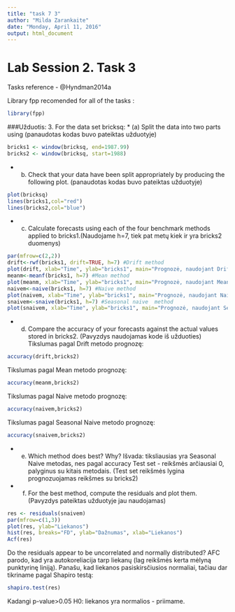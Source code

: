 ```yaml
---
title: "task 7 3"
author: "Milda Zarankaite"
date: "Monday, April 11, 2016"
output: html_document
---
```

Lab Session 2. Task 3
=====
Tasks reference - @Hyndman2014a

Library fpp recomended for all of the tasks :
```r
library(fpp)
```

###Užduotis:
3. For the data set bricksq:
* (a) Split the data into two parts using (panaudotas kodas buvo pateiktas užduotyje)
```r
bricks1 <- window(bricksq, end=1987.99)
bricks2 <- window(bricksq, start=1988)
```
* (b) Check that your data have been split appropriately by producing
the following plot. (panaudotas kodas buvo pateiktas užduotyje)
```r
plot(bricksq)
lines(bricks1,col="red")
lines(bricks2,col="blue")
```

* (c) Calculate forecasts using each of the four benchmark methods applied to bricks1.(Naudojame h=7, tiek pat metų kiek ir yra bricks2 duomenys)
```r
par(mfrow=c(2,2))
drift<-rwf(bricks1, drift=TRUE, h=7) #Drift method
plot(drift, xlab="Time", ylab="bricks1", main="Prognozė, naudojant Drift metodą")
meanm<-meanf(bricks1, h=7) #Mean method
plot(meanm, xlab="Time", ylab="bricks1", main="Prognozė, naudojant Mean metodą")
naivem<-naive(bricks1, h=7) #Naive method
plot(naivem, xlab="Time", ylab="bricks1", main="Prognozė, naudojant Naive metodą")
snaivem<-snaive(bricks1, h=7) #Seasonal naive  method
plot(snaivem, xlab="Time", ylab="bricks1", main="Prognozė, naudojant Seasonal naive metodą")
```

* (d) Compare the accuracy of your forecasts against the actual values
stored in bricks2. (Pavyzdys naudojamas kode iš užduoties)
Tikslumas pagal Drift metodo prognozę:
```r
accuracy(drift,bricks2)
```
Tikslumas pagal Mean metodo prognozę:
```r
accuracy(meanm,bricks2)
```
Tikslumas pagal Naive metodo prognozę:
```r
accuracy(naivem,bricks2)
```
Tikslumas pagal Seasonal Naive metodo prognozę:
```r
accuracy(snaivem,bricks2)
```
* (e) Which method does best? Why?
Išvada: tiksliausias yra Seasonal Naive metodas, nes pagal accuracy Test set -  reikšmės arčiausiai 0, palyginus su kitais metodais. (Test set reikšmės lygina prognozuojamas reikšmes su bricks2)
* (f) For the best method, compute the residuals and plot them. (Pavyzdys pateiktas užduotyje jau naudojamas)
```r
res <- residuals(snaivem)
par(mfrow=c(1,3))
plot(res, ylab="Liekanos")
hist(res, breaks="FD", ylab="Dažnumas", xlab="Liekanos")
Acf(res)
```
Do the residuals appear to be uncorrelated and normally distributed? 
AFC parodo, kad yra autokoreliacija tarp liekanų (lag reikšmės kerta mėlyną punktyrinę liniją). 
Panašu, kad liekanos pasiskirsčiusios normaliai, tačiau dar tikriname pagal Shapiro testą:
```r
shapiro.test(res)
```
Kadangi p-value>0.05 H0: liekanos yra normalios - priimame.